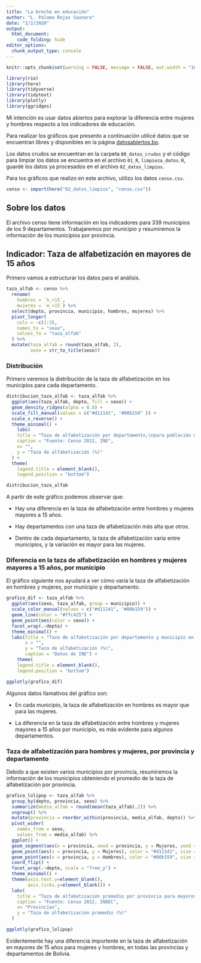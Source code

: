 ```yaml
---
title: "La brecha en educación"
author: "L. Paloma Rojas Saunero"
date: "2/2/2020"
output: 
  html_document:
    code_folding: hide 
editor_options: 
  chunk_output_type: console
---
```


```r
knitr::opts_chunk$set(warning = FALSE, message = FALSE, out.width = "100%")
```

```r
library(rio)
library(here)
library(tidyverse)
library(tidytext)
library(plotly)
library(ggridges)
```


Mi intención es usar datos abiertos para explorar la diferencia entre mujeres y hombres respecto a los indicadores de educación.

Para realizar los gráficos que presento a continuación utilicé datos que se encuentran libres y disponibles en la página [datosabiertos.bo](https://datos.gob.bo/dataset/indicadores-de-poblacion-segun-departamento-y-municipio-censo-2012/resource/102243d4-f2f4-4cdc-b26c-624eec13028b). 

Los datos crudos se encuentran en la carpeta `00_datos_crudos` y el código para limpiar los datos se encuentra en el archivo `01_R`, `limpieza_datos.R`, guardé los datos ya procesados en el archivo `02_datos_limpios`.

Para los gráficos que realizo en este archivo, utilizo los datos `censo.csv`.

```r
censo <- import(here("02_datos_limpios", "censo.csv"))
```

## Sobre los datos

El archivo censo tiene información en los indicadores para 339 municipios de los 9 departamentos. Trabajaremos por municipio y resumiremos la información de los municipios por provincia. 

## Indicador: Taza de alfabetización en mayores de 15 años

Primero vamos a estructurar los datos para el análisis.

```r
taza_alfab <- censo %>% 
  rename(
    hombres = `h_>15`,
    mujeres = `m_>15`) %>% 
  select(depto, provincia, municipio, hombres, mujeres) %>% 
  pivot_longer(
    cols = -c(1:3),
    names_to = "sexo",
    values_to = "taza_alfab"
  ) %>% 
  mutate(taza_alfab = round(taza_alfab, 2),
         sexo = str_to_title(sexo))

```

### Distribución

Primero veremos la distribución de la taza de alfabetización en los municipios para cada departamento. 


```r
distribucion_taza_alfab <- taza_alfab %>% 
  ggplot(aes(taza_alfab, depto, fill = sexo)) +
  geom_density_ridges(alpha = 0.8) +
  scale_fill_manual(values = c("#d11141", "#00b159" )) +
  scale_x_reverse() +
  theme_minimal() +
    labs(
    title = "Taza de alfabetización por departamento,\npara población mayor a 15 años",
    caption = "Fuente: Censo 2012, INE",
    x= "",
    y = "Taza de alfabetización (%)"
  ) +
  theme(
    legend.title = element_blank(),
    legend.position = "bottom")

distribucion_taza_alfab
```

A partir de este gráfico podemos observar que:

- Hay una diferencia en la taza de alfabetización entre hombres y mujeres mayores a 15 años.

- Hay departamentos con una taza de alfabetización más alta que otros. 

- Dentro de cada departamento, la taza de alfabetización varia entre municipios, y la variación es mayor para las mujeres.


### Diferencia en la taza de alfabetización en hombres y mujeres mayores a 15 años, por municipio

El gráfico siguiente nos ayudará a ver cómo varía la taza de alfabetización en hombres y mujeres, por municipio y departamento.

```r

grafico_dif <- taza_alfab %>% 
  ggplot(aes(sexo, taza_alfab, group = municipio)) +
  scale_color_manual(values = c("#d11141", "#00b159")) +
  geom_line(color = "#ffc425") +
  geom_point(aes(color = sexo)) +
  facet_wrap(.~depto) +
  theme_minimal() +
  labs(title = "Taza de alfabetización por departamento y municipio en mayores a 15 años",
       x = "",
       y = "Taza de alfabetización (%)",
       caption = "Datos de INE") +
    theme(
    legend.title = element_blank(),
    legend.position = "bottom")

ggplotly(grafico_dif)
```

Algunos datos llamativos del gráfico son:

- En cada municipio, la taza de alfabetización en hombres es mayor que para las mujeres.

- La diferencia en la taza de alfabetización entre hombres y mujeres mayores a 15 años por municipio, es más evidente para algunos departamentos.

### Taza de alfabetización para hombres y mujeres, por provincia y departamento

Debido a que existen varios municipios por provincia, resumiremos la información de los municipios obteniendo el promedio de la taza de alfabetización por provincia.

```r
grafico_lolipop <- taza_alfab %>% 
  group_by(depto, provincia, sexo) %>% 
  summarize(media_alfab = round(mean(taza_alfab),2)) %>% 
  ungroup() %>% 
  mutate(provincia = reorder_within(provincia, media_alfab, depto)) %>% 
  pivot_wider(
    names_from = sexo,
    values_from = media_alfab) %>% 
  ggplot() +
  geom_segment(aes(x = provincia, xend = provincia, y = Mujeres, yend = Hombres), color = "#ffc425") +
  geom_point(aes(x = provincia, y = Mujeres), color = "#d11141", size = 1.5) +
  geom_point(aes(x = provincia, y = Hombres), color = "#00b159", size = 1.5) +
  coord_flip() +
  facet_wrap(.~depto, scale = "free_y") +
  theme_minimal() +
  theme(axis.text.y=element_blank(),
        axis.ticks.y=element_blank()) +
  labs(
    title = "Taza de alfabetización promedio por provincia para mayores a 15 años \n\n",
    caption = "Fuente: Censo 2012, INDEC",
    x= "Provincias",
    y = "Taza de alfabetización promedio (%)"
  ) 

ggplotly(grafico_lolipop)
```

Evidentemente hay una diferencia importente en la taza de alfabetización en mayores de 15 años para mujeres y hombres, en todas las provincias y departamentos de Bolivia.

